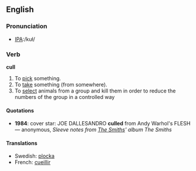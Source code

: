 ==English==

===Pronunciation===

*[[Pronunciation guide|IPA]]:/kuɫ/

===Verb===

'''cull'''

#To [[pick]] something.
#To [[take]] something (from somewhere).
#To [[select]] animals from a group and kill them in order to reduce the numbers of the group in a controlled way

====Quotations====

*'''1984''': cover star: JOE DALLESANDRO '''culled''' from Andy Warhol's FLESH &mdash; anonymous, ''Sleeve notes from [[w:The Smiths|The Smiths]]' album The Smiths''

====Translations====

*Swedish: [[plocka]]
*French: [[cueillir]]